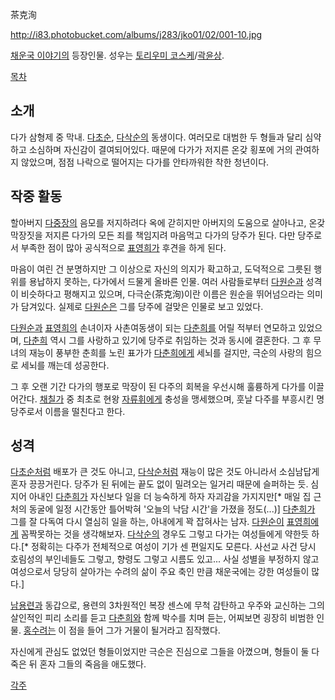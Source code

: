 茶克洵

http://i83.photobucket.com/albums/j283/jko01/02/001-10.jpg

[[채운국 이야기]]의 등장인물. 성우는 [[토리우미 코스케]]/[[곽윤상]].

[[목차]]
== 소개 ==
다가 삼형제 중 막내. [[다초순]], [[다삭순]]의 동생이다. 여러모로 대범한 두 형들과 달리 심약하고 소심하며 자신감이 결여되어있다. 때문에 다가가 저지른 온갖 횡포에 거의 관여하지 않았으며, 점점 나락으로 떨어지는 다가를 안타까워한 착한 청년이다.

== 작중 활동 ==
할아버지 [[다중장]]의 음모를 저지하려다 옥에 갇히지만 아버지의 도움으로 살아나고, 온갖 막장짓을 저지른 다가의 모든 죄를 책임지려 마음먹고 다가의 당주가 된다. 다만 당주로서 부족한 점이 많아 공식적으로 [[표영희]]가 후견을 하게 된다.

마음이 여린 건 분명하지만 그 이상으로 자신의 의지가 확고하고, 도덕적으로 그릇된 행위를 용납하지 못하는, 다가에서 드물게 올바른 인물. 여러 사람들로부터 [[다원순]]과 성격이 비슷하다고 평해지고 있으며, 다극순(茶克洵)이란 이름은 원순을 뛰어넘으라는 의미가 담겨있다. 실제로 [[다원순]]은 그를 당주에 걸맞은 인물로 보고 있었다.

[[다원순]]과 [[표영희]]의 손녀이자 사촌여동생이 되는 [[다춘희]]를 어릴 적부터 연모하고 있었으며, [[다춘희]] 역시 그를 사랑하고 있기에 당주로 취임하는 것과 동시에 결혼한다. 그 후 무녀의 재능이 풍부한 춘희를 노린 표가가 [[다춘희]]에게 세뇌를 걸지만, 극순의 사랑의 힘으로 세뇌를 깨는데 성공한다. 

그 후 오랜 기간 다가의 행포로 막장이 된 다주의 회복을 우선시해 훌륭하게 다가를 이끌어간다. [[채칠가]] 중 최초로 현왕 [[자류휘]]에게 충성을 맹세했으며, 훗날 다주를 부흥시킨 명당주로서 이름을 떨친다고 한다.  

== 성격 ==
[[다초순]]처럼 배포가 큰 것도 아니고, [[다삭순]]처럼 재능이 많은 것도 아니라서 소심남답게 혼자 끙끙거린다. 당주가 된 뒤에는 끝도 없이 밀려오는 일거리 때문에 슬퍼하는 듯. 심지어 아내인 [[다춘희]]가 자신보다 일을 더 능숙하게 하자 자괴감을 가지지만[* 매일 집 근처의 동굴에 일정 시간동안 틀어박혀 '오늘의 낙담 시간'을 가졌을 정도(...)] [[다춘희]]가 그를 잘 다독여 다시 열심히 일을 하는, 아내에게 꽉 잡혀사는 남자. [[다원순]]이 [[표영희]]에게 꼼짝못하는 것을 생각해보자. [[다삭순]]의 경우도 그렇고 다가는 여성들에게 약한듯 하다.[* 정확히는 다주가 전체적으로 여성이 기가 센 편일지도 모른다. 사선교 사건 당시 호림성의 부인네들도 그렇고, 향령도 그렇고 시름도 있고... 사실 성별을 부정하지 않고 여성으로서 당당히 살아가는 수려의 삶이 주요 축인 만큼 채운국에는 강한 여성들이 많다.]

[[남용련]]과 동갑으로, 용련의 3차원적인 복장 센스에 무척 감탄하고 우주와 교신하는 그의 살인적인 피리 소리를 듣고 [[다춘희]]와 함께 박수를 치며 듣는, 어찌보면 굉장히 비범한 인물. [[홍수려]]는 이 점을 들어 그가 거물이 될거라고 짐작했다. 

자신에게 관심도 없었던 형들이었지만 극순은 진심으로 그들을 아꼈으며, 형들이 둘 다 죽은 뒤 혼자 그들의 죽음을 애도했다. 
  
 
[[각주]]
